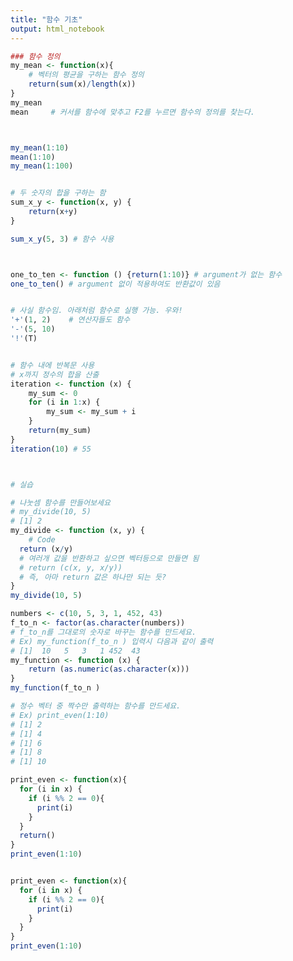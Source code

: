 ```yaml
---
title: "함수 기초"
output: html_notebook
---
```


``` r
### 함수 정의
my_mean <- function(x){
    # 벡터의 평균을 구하는 함수 정의
    return(sum(x)/length(x))
}
my_mean
mean     # 커서를 함수에 맞추고 F2를 누르면 함수의 정의를 찾는다.



my_mean(1:10)
mean(1:10)
my_mean(1:100)


# 두 숫자의 합을 구하는 함
sum_x_y <- function(x, y) {
    return(x+y)
}

sum_x_y(5, 3) # 함수 사용



one_to_ten <- function () {return(1:10)} # argument가 없는 함수
one_to_ten() # argument 없이 적용하여도 반환값이 있음


# 사실 함수임. 아래처럼 함수로 실행 가능. 우와!
'+'(1, 2)    # 연산자들도 함수
'-'(5, 10)
'!'(T)


# 함수 내에 반복문 사용
# x까지 정수의 합을 산출
iteration <- function (x) {
    my_sum <- 0
    for (i in 1:x) {
        my_sum <- my_sum + i
    }
    return(my_sum)
}
iteration(10) # 55



# 실습

# 나눗셈 함수를 만들어보세요
# my_divide(10, 5)
# [1] 2
my_divide <- function (x, y) {
    # Code
  return (x/y)
  # 여러개 값을 반환하고 싶으면 벡터등으로 만들면 됨
  # return (c(x, y, x/y))
  # 즉, 아마 return 값은 하나만 되는 듯?
}
my_divide(10, 5)

numbers <- c(10, 5, 3, 1, 452, 43)
f_to_n <- factor(as.character(numbers))
# f_to_n를 그대로의 숫자로 바꾸는 함수를 만드세요.
# Ex) my_function(f_to_n ) 입력시 다음과 같이 출력
# [1]  10   5   3   1 452  43
my_function <- function (x) {
    return (as.numeric(as.character(x)))
}
my_function(f_to_n ) 

# 정수 벡터 중 짝수만 출력하는 함수를 만드세요.
# Ex) print_even(1:10)
# [1] 2
# [1] 4
# [1] 6
# [1] 8
# [1] 10

print_even <- function(x){
  for (i in x) {
    if (i %% 2 == 0){
      print(i)
    }
  }
  return()
}
print_even(1:10)


print_even <- function(x){
  for (i in x) {
    if (i %% 2 == 0){
      print(i)
    }
  }
}
print_even(1:10)

```